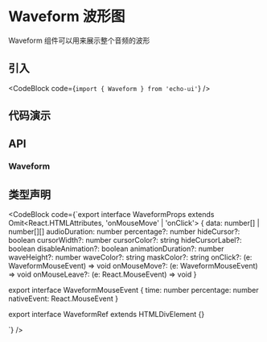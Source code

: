 
# Waveform 波形图

Waveform 组件可以用来展示整个音频的波形

## 引入

<CodeBlock code={`import { Waveform } from 'echo-ui'`} />

## 代码演示

<Default />

## API

### Waveform

<WaveformAPITable />

## 类型声明

<CodeBlock code={`export interface WaveformProps
  extends Omit<React.HTMLAttributes<HTMLDivElement>, 'onMouseMove' | 'onClick'> {
  data: number[] | number[][]
  audioDuration: number
  percentage?: number
  hideCursor?: boolean
  cursorWidth?: number
  cursorColor?: string
  hideCursorLabel?: boolean
  disableAnimation?: boolean
  animationDuration?: number
  waveHeight?: number
  waveColor?: string
  maskColor?: string
  onClick?: (e: WaveformMouseEvent) => void
  onMouseMove?: (e: WaveformMouseEvent) => void
  onMouseLeave?: (e: React.MouseEvent) => void
}

export interface WaveformMouseEvent {
  time: number
  percentage: number
  nativeEvent: React.MouseEvent
}

export interface WaveformRef extends HTMLDivElement {}

`} />
